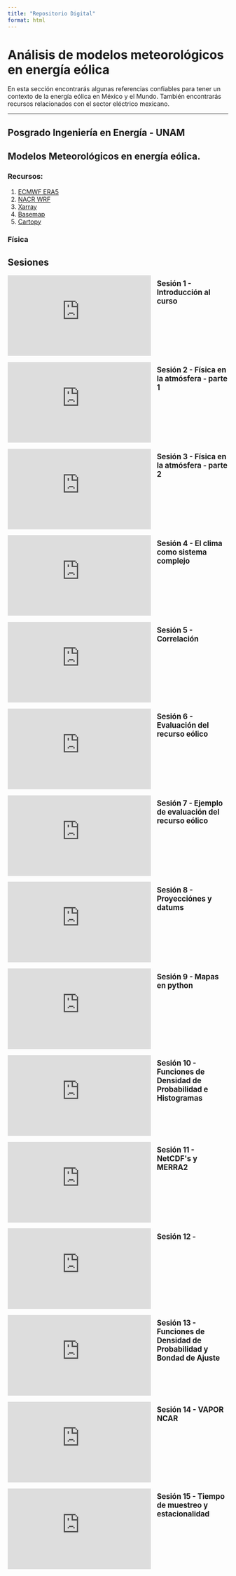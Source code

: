 ```yaml
---
title: "Repositorio Digital"
format: html
---
```


# Análisis de modelos meteorológicos en energía eólica

En esta sección encontrarás algunas referencias confiables para tener un contexto de la energía eólica en México y el Mundo. También encontrarás recursos relacionados con el sector eléctrico mexicano.

-----------------------
## Posgrado Ingeniería en Energía - UNAM


## Modelos Meteorológicos en energía eólica.

### Recursos:


1. [ECMWF ERA5](https://cds.climate.copernicus.eu/cdsapp#!/dataset/reanalysis-era5-single-levels?tab=overview)
2. [NACR WRF](https://www.mmm.ucar.edu/models/wrf)
3. [Xarray](https://docs.xarray.dev/en/stable/)
4. [Basemap](https://basemaptutorial.readthedocs.io/en/latest/)
5. [Cartopy](https://mappinggis.com/2022/10/primeros-pasos-con-cartopy-paquete-de-python-para-crear-mapas/)

### Física


## Sesiones
```{=html}
<!DOCTYPE html>
<html>
<head>
  <style>
    body {
      margin: 1em;
    }

    .video-grid {
      display: grid;
      grid-template-columns: 1fr 2fr;
      grid-gap: 1em;
    }

    .video-grid iframe {
      width: 100%;
      aspect-ratio: 16/9;
    }

    .video-grid h3 {
      font-size: 1.2em;
      margin-top: 0.5em;
    }

    @media (min-width: 768px) {
      .video-grid {
        grid-template-columns: 2fr 1fr;
      }
    }
  </style>
</head>
<body>
  <div class="video-grid">
    <iframe src="https://www.youtube.com/embed/T1Wez6biYaA?si=perBKtw1N_KF0SnS" frameborder="0" allow="accelerometer; autoplay; clipboard-write; encrypted-media; gyroscope; picture-in-picture" allowfullscreen></iframe>
    <h3> Sesión 1 - Introducción al curso </h3>

    <iframe src="https://www.youtube.com/embed/GNZ2hRBZIIg?si=EklKbDnSQ9oa8uXc" frameborder="0" allow="accelerometer; autoplay; clipboard-write; encrypted-media; gyroscope; picture-in-picture" allowfullscreen></iframe>
    <h3>Sesión 2 - Física en la atmósfera - parte 1</h3>

    <iframe src="https://www.youtube.com/embed/XHY7_1i4jIQ?si=uVbFUgTpV--DTDi1" frameborder="0" allow="accelerometer; autoplay; clipboard-write; encrypted-media; gyroscope; picture-in-picture" allowfullscreen></iframe>
    <h3>Sesión 3 - Física en la atmósfera - parte 2</h3>

    <iframe src="https://www.youtube.com/embed/xJyrPW_lWKY?si=omB2HyRf641wLIyR" frameborder="0" allow="accelerometer; autoplay; clipboard-write; encrypted-media; gyroscope; picture-in-picture" allowfullscreen></iframe>
    <h3>Sesión 4 - El clima como sistema complejo</h3>

    <iframe src="https://www.youtube.com/embed/Fk_TbEJgaAA?si=p2_BHGn9H9tkeu1y" frameborder="0" allow="accelerometer; autoplay; clipboard-write; encrypted-media; gyroscope; picture-in-picture" allowfullscreen></iframe>
    <h3>Sesión 5 - Correlación</h3>

    <iframe src="https://www.youtube.com/embed/s8_W7gh03xc?si=plSy8KB4pGHEcefa" frameborder="0" allow="accelerometer; autoplay; clipboard-write; encrypted-media; gyroscope; picture-in-picture" allowfullscreen></iframe>
    <h3>Sesión 6 - Evaluación del recurso eólico</h3>

    <iframe src="https://www.youtube.com/embed/DmtTJ2IPCsM?si=sKFdjawLo0M1F_gt" frameborder="0" allow="accelerometer; autoplay; clipboard-write; encrypted-media; gyroscope; picture-in-picture" allowfullscreen></iframe>
    <h3>Sesión 7 - Ejemplo de evaluación del recurso eólico</h3>

    <iframe src="https://www.youtube.com/embed/r0BbRPwAOdM?si=h0E0qoR2Yp1oxbkL" frameborder="0" allow="accelerometer; autoplay; clipboard-write; encrypted-media; gyroscope; picture-in-picture" allowfullscreen></iframe>
    <h3>Sesión 8 - Proyecciónes y datums</h3>

    <iframe src="https://www.youtube.com/embed/5dPrArFuJwA?si=DYViZX7KWB8MC63M" frameborder="0" allow="accelerometer; autoplay; clipboard-write; encrypted-media; gyroscope; picture-in-picture" allowfullscreen></iframe>
    <h3>Sesión 9 - Mapas en python</h3>

    <iframe src="https://www.youtube.com/embed/zv8WZ5-DY_E?si=chNH9R6fWw1YQy5e" frameborder="0" allow="accelerometer; autoplay; clipboard-write; encrypted-media; gyroscope; picture-in-picture" allowfullscreen></iframe>
    <h3>Sesión 10 -  Funciones de Densidad de Probabilidad e Histogramas</h3>

    <iframe src="https://www.youtube.com/embed/zkSzqc9gKP0?si=2Hn13pJNM4ytWX-U" frameborder="0" allow="accelerometer; autoplay; clipboard-write; encrypted-media; gyroscope; picture-in-picture" allowfullscreen></iframe>
    <h3>Sesión 11 - NetCDF's y MERRA2</h3>

    <iframe src="https://www.youtube.com/embed/zkSzqc9gKP0?si=2Hn13pJNM4ytWX-U" frameborder="0" allow="accelerometer; autoplay; clipboard-write; encrypted-media; gyroscope; picture-in-picture" allowfullscreen></iframe>
    <h3>Sesión 12 - </h3>

    <iframe src="https://www.youtube.com/embed/uc9QUUaWt_M?si=bzB8IHwpizoNxgaj" frameborder="0" allow="accelerometer; autoplay; clipboard-write; encrypted-media; gyroscope; picture-in-picture" allowfullscreen></iframe>
    <h3>Sesión 13 -  Funciones de Densidad de Probabilidad  y Bondad de Ajuste</h3>

    <iframe src="https://www.youtube.com/embed/bRwedMgGoC4?si=FhRQ4jmurq42L8sP" frameborder="0" allow="accelerometer; autoplay; clipboard-write; encrypted-media; gyroscope; picture-in-picture" allowfullscreen></iframe>
    <h3>Sesión 14 - VAPOR NCAR</h3>

    <iframe src="https://www.youtube.com/embed/MisjYpXBjcw?si=Uo675-CBGMAEn5mk" frameborder="0" allow="accelerometer; autoplay; clipboard-write; encrypted-media; gyroscope; picture-in-picture" allowfullscreen></iframe>
    <h3>Sesión 15 - Tiempo de muestreo y estacionalidad</h3>

  </div>
</body>
</html>
```
